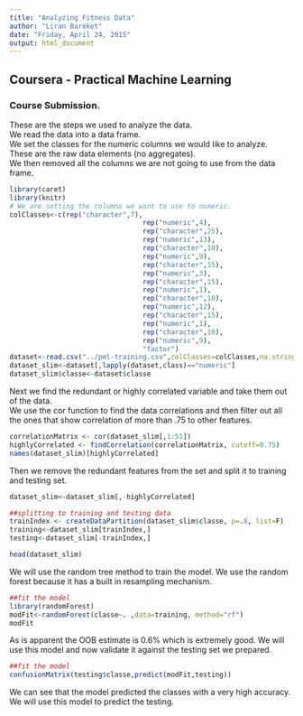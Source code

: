 ```yaml
---
title: "Analyzing Fitness Data"
author: "Liran Bareket"
date: "Friday, April 24, 2015"
output: html_document
---
```

## Coursera - Practical Machine Learning 
### Course Submission.

These are the steps we used to analyze the data.  
We read the data into a data frame.  
We set the classes for the numeric columns we would like to analyze.  
These are the raw data elements (no aggregates).  
We then removed all the columns we are not going to use from the data frame.  

```r
library(caret)
library(knitr)
# We are setting the columns we want to use to numeric.
colClasses<-c(rep("character",7),
                                 rep("numeric",4),
                                 rep("character",25),
                                 rep("numeric",13),
                                 rep("character",10),
                                 rep("numeric",9),
                                 rep("character",15),
                                 rep("numeric",3),
                                 rep("character",15),
                                 rep("numeric",1),
                                 rep("character",10),
                                 rep("numeric",12),
                                 rep("character",15),
                                 rep("numeric",1),
                                 rep("character",10),
                                 rep("numeric",9),
                                 "factor")
dataset<-read.csv("../pml-training.csv",colClasses=colClasses,na.strings=c("\"\""))
dataset_slim<-dataset[,lapply(dataset,class)=="numeric"]
dataset_slim$classe<-dataset$classe

```
Next we find the redundant or highly correlated variable and take them out of the data.  
We use the cor function to find the data correlations and then filter out all the ones that show correlation of more than .75 to other features.
```r

correlationMatrix <- cor(dataset_slim[,1:51])
highlyCorrelated <- findCorrelation(correlationMatrix, cutoff=0.75)
names(dataset_slim)[highlyCorrelated]

```


Then we remove the redundant features from the set and split it to training and testing set.
```r
dataset_slim<-dataset_slim[,-highlyCorrelated]

##splitting to training and testing data
trainIndex <- createDataPartition(dataset_slim$classe, p=.8, list=F)
training<-dataset_slim[trainIndex,]
testing<-dataset_slim[-trainIndex,]

head(dataset_slim)
```

We will use the random tree method to train the model. We use the random forest because it has a built in resampling mechanism.

```r
##fit the model
library(randomForest)
modFit<-randomForest(classe~. ,data=training, method="rf")
modFit
```

As is apparent the OOB estimate is 0.6% which is extremely good.
We will use this model and now validate it against the testing set we prepared.

```r
##fit the model
confusionMatrix(testing$classe,predict(modFit,testing))
```

We can see that the model predicted the classes with a very high accuracy.
We will use this model to predict the testing.

